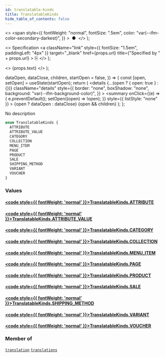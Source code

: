```yaml
---
id: translatable-kinds
title: TranslatableKinds
hide_table_of_contents: false
---
```


  <>
    <span
      style={{
        fontWeight: "normal",
        fontSize: ".5em",
        color: "var(--ifm-color-secondary-darkest)",
      }}
    >
      &nbsp;●&nbsp;
    </span>
  </>
);

  <>
    Specification
    <a
      className="link"
      style={{ fontSize: "1.5em", paddingLeft: "4px" }}
      target="\_blank"
      href={props.url}
      title={"Specified by " + props.url}
    >
      ⎘
    </a>
  </>
);

  <>
    <span className={props.class}>{props.text}</span>
  </>
);


  dataOpen,
  dataClose,
  children,
  startOpen = false,
}) => {
  const [open, setOpen] = useState(startOpen);
  return (
    <details
      {...(open ? { open: true } : {})}
      className="details"
      style={{
        border: "none",
        boxShadow: "none",
        background: "var(--ifm-background-color)",
      }}
    >
      <summary
        onClick={(e) => {
          e.preventDefault();
          setOpen((open) => !open);
        }}
        style={{ listStyle: "none" }}
      >
        {open ? dataOpen : dataClose}
      </summary>
      {open && children}
    </details>
  );
};

No description

```graphql
enum TranslatableKinds {
  ATTRIBUTE
  ATTRIBUTE_VALUE
  CATEGORY
  COLLECTION
  MENU_ITEM
  PAGE
  PRODUCT
  SALE
  SHIPPING_METHOD
  VARIANT
  VOUCHER
}
```

### Values

#### [<code style={{ fontWeight: 'normal' }}>TranslatableKinds.<b>ATTRIBUTE</b></code>](#)

>

#### [<code style={{ fontWeight: 'normal' }}>TranslatableKinds.<b>ATTRIBUTE_VALUE</b></code>](#)

>

#### [<code style={{ fontWeight: 'normal' }}>TranslatableKinds.<b>CATEGORY</b></code>](#)

>

#### [<code style={{ fontWeight: 'normal' }}>TranslatableKinds.<b>COLLECTION</b></code>](#)

>

#### [<code style={{ fontWeight: 'normal' }}>TranslatableKinds.<b>MENU_ITEM</b></code>](#)

>

#### [<code style={{ fontWeight: 'normal' }}>TranslatableKinds.<b>PAGE</b></code>](#)

>

#### [<code style={{ fontWeight: 'normal' }}>TranslatableKinds.<b>PRODUCT</b></code>](#)

>

#### [<code style={{ fontWeight: 'normal' }}>TranslatableKinds.<b>SALE</b></code>](#)

>

#### [<code style={{ fontWeight: 'normal' }}>TranslatableKinds.<b>SHIPPING_METHOD</b></code>](#)

>

#### [<code style={{ fontWeight: 'normal' }}>TranslatableKinds.<b>VARIANT</b></code>](#)

>

#### [<code style={{ fontWeight: 'normal' }}>TranslatableKinds.<b>VOUCHER</b></code>](#)

>

### Member of

[`translation`](../../../api-reference/miscellaneous/queries/translation) <Badge class="badge badge--secondary" text="query"/><Bullet />[`translations`](../../../api-reference/miscellaneous/queries/translations) <Badge class="badge badge--secondary" text="query"/>
